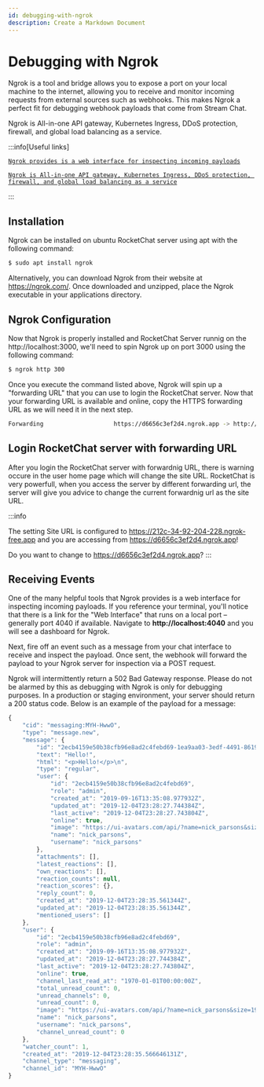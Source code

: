 ```yaml
---
id: debugging-with-ngrok
description: Create a Markdown Document
---
```


# Debugging with Ngrok

Ngrok is a tool and bridge allows you to expose a port on your local machine to the internet, allowing you to receive and monitor incoming requests from external sources such as webhooks. This makes Ngrok a perfect fit for debugging webhook payloads that come from Stream Chat.

Ngrok is All-in-one API gateway, Kubernetes Ingress, DDoS protection, firewall, and global load balancing as a service.

:::info[Useful links]

[`Ngrok provides is a web interface for inspecting incoming payloads`](http://localhost:4040)

[`Ngrok is All-in-one API gateway, Kubernetes Ingress, DDoS protection, firewall, and global load balancing as a service`](https://ngrok.com/)

:::

## Installation

Ngrok can be installed on ubuntu RocketChat server using apt with the following command:

```bash
$ sudo apt install ngrok
```

Alternatively, you can download Ngrok from their website at https://ngrok.com/. Once downloaded and unzipped, place the Ngrok executable in your applications directory.

## Ngrok Configuration

Now that Ngrok is properly installed and RocketChat Server runnig on the http://localhost:3000, we'll need to spin Ngrok up on port 3000 using the following command:

```bash
$ ngrok http 300
```
Once you execute the command listed above, Ngrok will spin up a "forwarding URL" that you can use to login the RocketChat server. 
Now that your forwarding URL is available and online, copy the HTTPS forwarding URL as we will need it in the next step.

```bash tittle="forwarding URL"
Forwarding                    https://d6656c3ef2d4.ngrok.app -> http://localhost:3000     
```

## Login RocketChat server with forwarding URL

After you login the RocketChat server with forwardnig URL, there is warning occure in the user home page which will change the site URL. RocketChat is very powerfull, when you access the server by different forwarding url, the server will give you advice to change the current forwardnig url as the site URL.

:::info

The setting Site URL is configured to https://212c-34-92-204-228.ngrok-free.app and you are accessing from https://d6656c3ef2d4.ngrok.app!

Do you want to change to https://d6656c3ef2d4.ngrok.app?
:::

## Receiving Events

One of the many helpful tools that Ngrok provides is a web interface for inspecting incoming payloads. If you reference your terminal, you'll notice that there is a link for the "Web Interface" that runs on a local port – generally port 4040 if available. Navigate to **http://localhost:4040** and you will see a dashboard for Ngrok.

Next, fire off an event such as a message from your chat interface to receive and inspect the payload. Once sent, the webhook will forward the payload to your Ngrok server for inspection via a POST request.

Ngrok will intermittently return a 502 Bad Gateway response. Please do not be alarmed by this as debugging with Ngrok is only for debugging purposes. In a production or staging environment, your server should return a 200 status code.
Below is an example of the payload for a message:

```js
{
    "cid": "messaging:MYH-HwwO",
    "type": "message.new",
    "message": {
        "id": "2ecb4159e50b38cfb96e8ad2c4febd69-1ea9aa03-3edf-4491-8619-b34cabd4bcfc",
        "text": "Hello!",
        "html": "<p>Hello!</p>\n",
        "type": "regular",
        "user": {
            "id": "2ecb4159e50b38cfb96e8ad2c4febd69",
            "role": "admin",
            "created_at": "2019-09-16T13:35:08.977932Z",
            "updated_at": "2019-12-04T23:28:27.744384Z",
            "last_active": "2019-12-04T23:28:27.743804Z",
            "online": true,
            "image": "https://ui-avatars.com/api/?name=nick_parsons&size=192&background=000000&color=6E7FFE&length=1",
            "name": "nick_parsons",
            "username": "nick_parsons"
        },
        "attachments": [],
        "latest_reactions": [],
        "own_reactions": [],
        "reaction_counts": null,
        "reaction_scores": {},
        "reply_count": 0,
        "created_at": "2019-12-04T23:28:35.561344Z",
        "updated_at": "2019-12-04T23:28:35.561344Z",
        "mentioned_users": []
    },
    "user": {
        "id": "2ecb4159e50b38cfb96e8ad2c4febd69",
        "role": "admin",
        "created_at": "2019-09-16T13:35:08.977932Z",
        "updated_at": "2019-12-04T23:28:27.744384Z",
        "last_active": "2019-12-04T23:28:27.743804Z",
        "online": true,
        "channel_last_read_at": "1970-01-01T00:00:00Z",
        "total_unread_count": 0,
        "unread_channels": 0,
        "unread_count": 0,
        "image": "https://ui-avatars.com/api/?name=nick_parsons&size=192&background=000000&color=6E7FFE&length=1",
        "name": "nick_parsons",
        "username": "nick_parsons",
        "channel_unread_count": 0
    },
    "watcher_count": 1,
    "created_at": "2019-12-04T23:28:35.566646131Z",
    "channel_type": "messaging",
    "channel_id": "MYH-HwwO"
}
```
